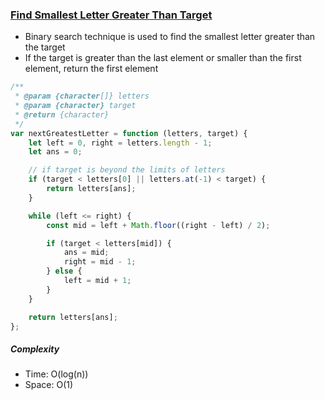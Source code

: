 ### [Find Smallest Letter Greater Than Target](https://leetcode.com/problems/find-smallest-letter-greater-than-target/)

- Binary search technique is used to find the smallest letter greater than the target
- If the target is greater than the last element or smaller than the first element, return the first element

```js copy
/**
 * @param {character[]} letters
 * @param {character} target
 * @return {character}
 */
var nextGreatestLetter = function (letters, target) {
    let left = 0, right = letters.length - 1;
    let ans = 0;

    // if target is beyond the limits of letters
    if (target < letters[0] || letters.at(-1) < target) {
        return letters[ans];
    }

    while (left <= right) {
        const mid = left + Math.floor((right - left) / 2);

        if (target < letters[mid]) {
            ans = mid;
            right = mid - 1;
        } else {
            left = mid + 1;
        }
    }

    return letters[ans];
};
```

##### Complexity

- Time: O(log(n))
- Space: O(1)